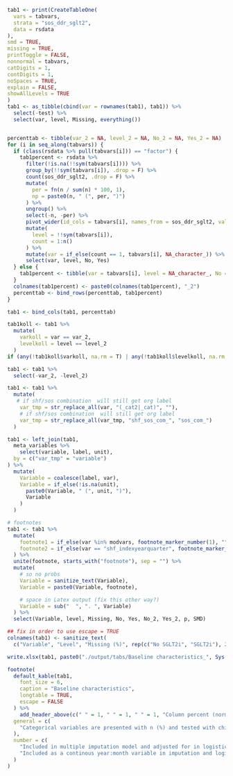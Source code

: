 ```r

tab1 <- print(CreateTableOne(
  vars = tabvars,
  strata = "sos_ddr_sglt2",
  data = rsdata
),
smd = TRUE,
missing = TRUE,
printToggle = FALSE,
nonnormal = tabvars,
catDigits = 1,
contDigits = 1,
noSpaces = TRUE,
explain = FALSE,
showAllLevels = TRUE
)
tab1 <- as_tibble(cbind(var = rownames(tab1), tab1)) %>%
  select(-test) %>%
  select(var, level, Missing, everything())


percenttab <- tibble(var_2 = NA, level_2 = NA, No_2 = NA, Yes_2 = NA)
for (i in seq_along(tabvars)) {
  if (class(rsdata %>% pull(tabvars[i])) == "factor") {
    tab1percent <- rsdata %>%
      filter(!is.na(!!sym(tabvars[i]))) %>%
      group_by(!!sym(tabvars[i]), .drop = F) %>%
      count(sos_ddr_sglt2, .drop = F) %>%
      mutate(
        per = fn(n / sum(n) * 100, 1),
        np = paste0(n, " (", per, ")")
      ) %>%
      ungroup() %>%
      select(-n, -per) %>%
      pivot_wider(id_cols = tabvars[i], names_from = sos_ddr_sglt2, values_from = np) %>%
      mutate(
        level = !!sym(tabvars[i]),
        count = 1:n()
      ) %>%
      mutate(var = if_else(count == 1, tabvars[i], NA_character_)) %>%
      select(var, level, No, Yes)
  } else {
    tab1percent <- tibble(var = tabvars[i], level = NA_character_, No = NA_character_, Yes = NA_character_)
  }
  colnames(tab1percent) <- paste0(colnames(tab1percent), "_2")
  percenttab <- bind_rows(percenttab, tab1percent)
}

tab1 <- bind_cols(tab1, percenttab)

tab1koll <- tab1 %>%
  mutate(
    varkoll = var == var_2,
    levelkoll = level == level_2
  )
if (any(!tab1koll$varkoll, na.rm = T) | any(!tab1koll$levelkoll, na.rm = T)) stop("Missmatch for tab 1")

tab1 <- tab1 %>%
  select(-var_2, -level_2)

tab1 <- tab1 %>%
  mutate(
   # if shf/sos combination  will still get org label
    var_tmp = str_replace_all(var, "(_cat2|_cat)", ""),
    # if shf/sos combination  will still get org label
    var_tmp = str_replace_all(var_tmp, "shf_sos_com_", "sos_com_")
  )

tab1 <- left_join(tab1,
  meta_variables %>%
    select(variable, label, unit),
  by = c("var_tmp" = "variable")
) %>%
  mutate(
    Variable = coalesce(label, var),
    Variable = if_else(!is.na(unit),
      paste0(Variable, " (", unit, ")"),
      Variable
    )
  )

# footnotes
tab1 <- tab1 %>%
  mutate(
    footnote1 = if_else(var %in% modvars, footnote_marker_number(1), ""),
    footnote2 = if_else(var == "shf_indexyearquarter", footnote_marker_number(2), "")
  ) %>%
  unite(footnote, starts_with("footnote"), sep = "") %>%
  mutate(
    # so no probs
    Variable = sanitize_text(Variable),
    Variable = paste0(Variable, footnote),

    # space in Latex output (fix this other way?)
    Variable = sub("  ", ". ", Variable)
  ) %>%
  select(Variable, level, Missing, No, Yes, No_2, Yes_2, p, SMD)

## fix in order to use escape = TRUE
colnames(tab1) <- sanitize_text(
  c("Variable", "Level", "Missing (%)", rep(c("No SGLT2i", "SGLT2i"), 2), "p-value", "SMD"))

write.xlsx(tab1, paste0("./output/tabs/Baseline characteristics_", Sys.Date(), ".xlsx"), rowNames = FALSE)

footnote(
  default_kable(tab1,
    font_size = 6,
    caption = "Baseline characteristics",
    longtable = TRUE,
    escape = FALSE
  ) %>%
    add_header_above(c(" " = 1, " " = 1, " " = 1, "Column percent (normal)" = 2, "Row percent" = 2, " " = 1, " " = 1)),
  general = c(
    "Categorical variables are presented with n (%) and tested with chi-square test and continuous variables with median [q1-q3] and tested with Kruskal-Wallis test."
  ),
  number = c(
    "Included in multiple imputation model and adjusted for in logistic regression models",
    "Included as a continous year:month variable in imputation and logistic regression models"
  )
)
```
